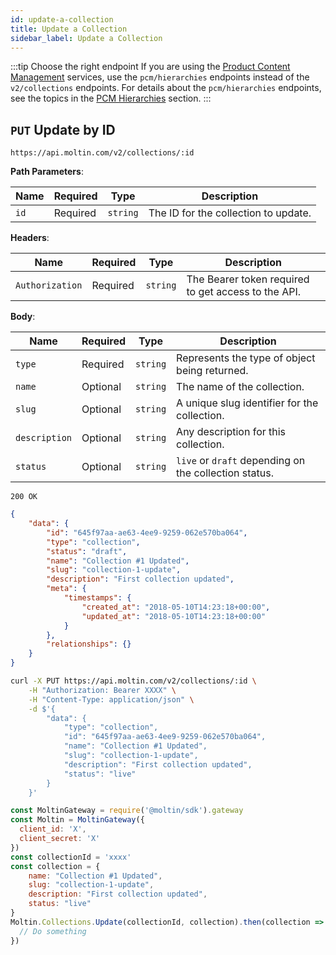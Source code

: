 ```yaml
---
id: update-a-collection
title: Update a Collection
sidebar_label: Update a Collection
---
```


:::tip Choose the right endpoint
If you are using the [Product Content Management](../../../concepts/product-content-management.md) services, use the `pcm/hierarchies` endpoints instead of the `v2/collections` endpoints. For details about the `pcm/hierarchies` endpoints, see the topics in the [PCM Hierarchies](../../pcm/hierarchies/index.md) section.
:::

## `PUT` Update by ID

```http
https://api.moltin.com/v2/collections/:id
```

<!--DOCUSAURUS_CODE_TABS-->

<!-- Request -->

**Path Parameters**:

| Name | Required | Type | Description |
| --- | --- | --- | --- |
| `id` | Required | `string` | The ID for the collection to update. |

**Headers**:

| Name | Required | Type | Description |
| --- | --- | --- | --- |
| `Authorization` | Required | `string` | The Bearer token required to get access to the API. |

**Body**:

| Name | Required | Type | Description |
| --- | --- | --- | --- |
| `type` | Required | `string` | Represents the type of object being returned. |
| `name` | Optional | `string` | The name of the collection. |
| `slug` | Optional | `string` | A unique slug identifier for the collection. |
| `description` | Optional | `string` | Any description for this collection. |
| `status` | Optional | `string` | `live` or `draft` depending on the collection status. |


<!-- Response -->

`200 OK`

```json
{
    "data": {
        "id": "645f97aa-ae63-4ee9-9259-062e570ba064",
        "type": "collection",
        "status": "draft",
        "name": "Collection #1 Updated",
        "slug": "collection-1-update",
        "description": "First collection updated",
        "meta": {
            "timestamps": {
                "created_at": "2018-05-10T14:23:18+00:00",
                "updated_at": "2018-05-10T14:23:18+00:00"
            }
        },
        "relationships": {}
    }
}
```

<!--END_DOCUSAURUS_CODE_TABS-->

<!--DOCUSAURUS_CODE_TABS-->

<!--cURL-->

```bash
curl -X PUT https://api.moltin.com/v2/collections/:id \
    -H "Authorization: Bearer XXXX" \
    -H "Content-Type: application/json" \
    -d $'{
        "data": {
            "type": "collection",
            "id": "645f97aa-ae63-4ee9-9259-062e570ba064",
            "name": "Collection #1 Updated",
            "slug": "collection-1-update",
            "description": "First collection updated",
            "status": "live"
        }
    }'
```

<!--JavaScript SDK-->

```javascript
const MoltinGateway = require('@moltin/sdk').gateway
const Moltin = MoltinGateway({
  client_id: 'X',
  client_secret: 'X'
})
const collectionId = 'xxxx'
const collection = {
    name: "Collection #1 Updated",
    slug: "collection-1-update",
    description: "First collection updated",
    status: "live"
}
Moltin.Collections.Update(collectionId, collection).then(collection => {
  // Do something
})
```

<!--END_DOCUSAURUS_CODE_TABS-->
